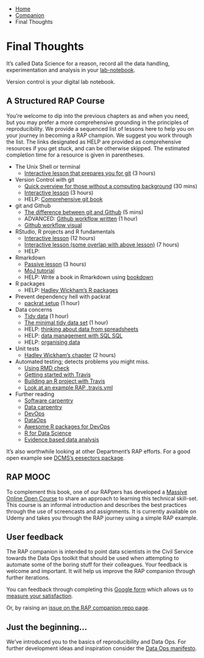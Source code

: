::: {.breadcrumbs}
* [Home](index.html)
* [Companion](companion-index.html)
* Final Thoughts
:::

# Final Thoughts

It's called Data Science for a reason, record all the data handling, experimentation and analysis in your [lab-notebook](http://colinpurrington.com/tips/lab-notebooks).

Version control is your digital lab notebook.

## A Structured RAP Course

You're welcome to dip into the previous chapters as and when you need, but you may prefer a more comprehensive grounding in the principles of reproducibility. We provide a sequenced list of lessons here to help you on your journey in becoming a RAP champion. We suggest you work through the list. The links designated as HELP are provided as comprehensive resources if you get stuck, and can be otherwise skipped. The estimated completion time for a resource is given in parentheses.

* The Unix Shell or terminal
    + [Interactive lesson that prepares you for git](http://swcarpentry.github.io/shell-novice) (3 hours)
* Version Control with git
    + [Quick overview for those without a computing background](http://journals.plos.org/ploscompbiol/article?id=10.1371/journal.pcbi.1004668) (30 mins)
    + [Interactive lesson](http://swcarpentry.github.io/git-novice/) (3 hours)
    + HELP: [Comprehensive git book](https://git-scm.com/book/en/v2)
* git and Github
    + [The difference between git and Github](https://stackoverflow.com/questions/13321556/difference-between-git-and-github) (5 mins)
    + ADVANCED: [Github workflow written](http://scottchacon.com/2011/08/31/github-flow.html) (1 hour)
    + [Github workflow visual](https://guides.github.com/introduction/flow/)
* RStudio, R projects and R fundamentals
    + [Interactive lesson](http://swcarpentry.github.io/r-novice-gapminder/) (12 hours)
    + [Interactive lesson (some overlap with above lesson)](http://swcarpentry.github.io/r-novice-inflammation/) (7 hours)
    + HELP:
* Rmarkdown
    + [Passive lesson](http://rmarkdown.rstudio.com/lesson-1.html)  (3 hours)
    + [MoJ tutorial](https://github.com/moj-analytical-services/rmarkdown_training)
    + HELP: Write a book in Rmarkdown using [bookdown](https://bookdown.org/yihui/bookdown/)
* R packages
    + HELP: [Hadley Wickham's R packages](http://r-pkgs.had.co.nz/)
* Prevent dependency hell with packrat
    + [packrat setup](https://rstudio.github.io/packrat/walkthrough.html) (1 hour)
* Data concerns
    + [Tidy data](https://www.google.co.uk/url?sa=t&rct=j&q=&esrc=s&source=web&cd=1&cad=rja&uact=8&ved=0ahUKEwjqp8KdjK_XAhXJmBoKHeFMDGEQFggqMAA&url=https%3A%2F%2Fwww.jstatsoft.org%2Farticle%2Fview%2Fv059i10%2Fv59i10.pdf&usg=AOvVaw2vJ6CHw9RT8m_noVUfoeP6) (1 hour)
    + [The minimal tidy data set](https://ukgovdatascience.github.io/rap_companion/exemplar.html#tidy-data) (1 hour)
    + HELP: [thinking about data from spreadsheets](http://www.datacarpentry.org/spreadsheet-ecology-lesson/)
    + HELP: [data management with SQL SQL](http://www.datacarpentry.org/sql-ecology-lesson/)
    + HELP: [organising data](http://kbroman.org/dataorg/)
* Unit tests
    + [Hadley Wickham's chapter](http://r-pkgs.had.co.nz/tests.html) (2 hours)
* Automated testing; detects problems you might miss.
    + [Using RMD check](http://r-pkgs.had.co.nz/check.html)
    + [Getting started with Travis](https://docs.travis-ci.com/user/getting-started/)
    + [Building an R project with Travis](https://docs.travis-ci.com/user/languages/r/)
    + [Look at an example RAP .travis.yml](https://github.com/DCMSstats/eesectors/blob/master/.travis.yml)
* Further reading
    + [Software carpentry](https://software-carpentry.org/reading/)
    + [Data carpentry](http://www.datacarpentry.org/)
    + [DevOps](https://en.wikipedia.org/wiki/DevOps)
    + [DataOps](https://en.wikipedia.org/wiki/DataOps)
    + [Awesome R packages for DevOps](https://awesome-r.com/#awesome-r-r-development)
    + [R for Data Science](http://r4ds.had.co.nz/)
    + [Evidence based data analysis](http://www.pnas.org/content/112/6/1645.full)

It's also worthwhile looking at other Department's RAP efforts. For a good open example see [DCMS's eesectors package](https://github.com/DCMSstats/eesectors).

## RAP MOOC

To complement this book, one of our RAPpers has developed a [Massive Online Open Course](https://www.udemy.com/reproducible-analytical-pipelines/) to share an approach to learning this technical skill-set. This course is an informal introduction and describes the best practices through the use of screencasts and assignments. It is currently available on Udemy and takes you through the RAP journey using a simple RAP example.

## User feedback

The RAP companion is intended to point data scientists in the Civil Service towards the Data Ops toolkit that should be used when attempting to automate some of the boring stuff for their colleagues. Your feedback is welcome and important. It will help us improve the RAP companion through further iterations.

You can feedback through completing this [Google form](https://docs.google.com/forms/d/e/1FAIpQLSeVYmjJIPm-YJ_lgKu0JdIiUwc2glSLtfGFQxKdW1cMmRwbCQ/viewform?usp=pp_url&entry.1747016377=4&entry.305553560=4&entry.349499540&entry.1168732002=Column+4&entry.1948461863=Column+4&entry.1262699325=Column+4&entry.1033407422=Column+4&entry.900063493=Column+4&entry.811492760=Column+4&entry.2083454847&entry.2141214542=Yes&entry.1340586078&entry.879050699&entry.1223500353) which allows us to [measure your satisfaction](https://www.gov.uk/service-manual/measuring-success/measuring-user-satisfaction).

Or, by raising an [issue on the RAP companion repo page](https://github.com/ukgovdatascience/rap_companion/issues).

## Just the beginning...

We've introduced you to the basics of reproducibility and Data Ops. For further development ideas and inspiration consider the [Data Ops manifesto](http://dataopsmanifesto.org/).


